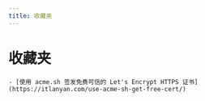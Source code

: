 ```yaml
---
title: 收藏夹
---
```


# 收藏夹

    - [使用 acme.sh 签发免费可信的 Let's Encrypt HTTPS 证书](https://itlanyan.com/use-acme-sh-get-free-cert/)
